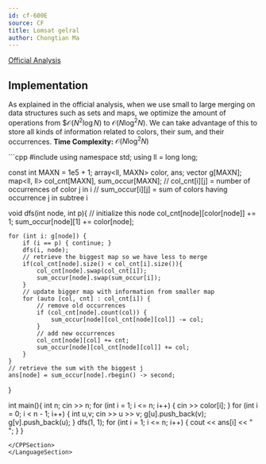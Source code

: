 ```yaml
---
id: cf-600E
source: CF
title: Lomsat gelral
author: Chongtian Ma
---
```


[Official Analysis](https://codeforces.com/blog/entry/21827)

## Implementation
As explained in the official analysis, when we use small to large merging on data structures such as sets and maps, we optimize the amount of operations from $$\mathcal{O}(N^2 \log N)$ to $\mathcal{O}(N \log^2 N)$. We can take advantage of this to store all kinds of information related to colors, their sum, and their occurrences.
**Time Complexity:** $\mathcal{O}(N \log^2 N)$

<LanguageSection>
<CPPSection>
```cpp
#include <bits/stdc++.h>
using namespace std;
using ll = long long;

const int MAXN = 1e5 + 1;
array<ll, MAXN> color, ans;
vector<int> g[MAXN];
map<ll, ll> col_cnt[MAXN], sum_occur[MAXN];
// col_cnt[i][j] = number of occurrences of color j in i
// sum_occur[i][j] = sum of colors having occurrence j in subtree i 

void dfs(int node, int p){
	// initialize this node
	col_cnt[node][color[node]] += 1;
	sum_occur[node][1] += color[node];
	
	for (int i: g[node]) {
		if (i == p) { continue; }
		dfs(i, node);
		// retrieve the biggest map so we have less to merge
		if(col_cnt[node].size() < col_cnt[i].size()){
			col_cnt[node].swap(col_cnt[i]);
			sum_occur[node].swap(sum_occur[i]);
		}
		// update bigger map with information from smaller map
		for (auto [col, cnt] : col_cnt[i]) {
			// remove old occurrences
			if (col_cnt[node].count(col)) {
				sum_occur[node][col_cnt[node][col]] -= col;
			}
			// add new occurrences
			col_cnt[node][col] += cnt;
			sum_occur[node][col_cnt[node][col]] += col;
		}
	}
	// retrieve the sum with the biggest j
	ans[node] = sum_occur[node].rbegin() -> second;
}

int main(){
	int n; cin >> n;
	for (int i = 1; i <= n; i++) {
		cin >> color[i];
	}
	for (int i = 0; i < n - 1; i++) {
		int u,v; cin >> u >> v;
		g[u].push_back(v);
		g[v].push_back(u);
	}
	dfs(1, 1);
	for (int i = 1; i <= n; i++) {
		cout << ans[i] << " ";
	}
}
```
</CPPSection>
</LanguageSection>
